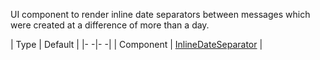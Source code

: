 UI component to render inline date separators between messages which were created at a difference of more than a day.

| Type | Default |
|- -|- -|
| Component | [InlineDateSeparator](https://github.com/GetStream/stream-chat-react-native/blob/master/package/src/components/MessageList/InlineDateSeparator.tsx) |
